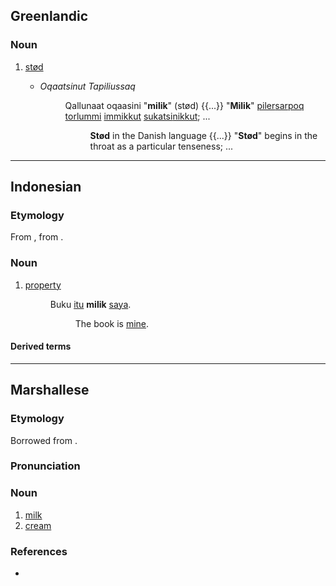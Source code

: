 ==Greenlandic==

===Noun===
{{kl-noun}}

# {{lb|kl|phonetics}} [[stød]]
#* ''Oqaatsinut Tapiliussaq''
#*: Qallunaat oqaasini "'''milik'''" (stød) {{...}} "'''Milik'''" [[pilerpoq|piler]][[-tar|sar]]poq [[torluk|torlum]]mi [[immikkut]] [[sukatsivoq|sukatsi]][[-neq|nik]]kut; ...
#*:: '''Stød''' in the Danish language {{...}} "'''Stød'''" begins in the throat as a particular tenseness; ...

----

==Indonesian==

===Etymology===
From {{inh|id|ms|milik}}, from {{der|id|ar|مِلْك}}.

===Noun===
{{id-noun}}

# [[property]]
#: Buku [[itu]] '''milik''' [[saya]].
#:: The book is [[mine]].

====Derived terms====
{{der3|id
|dimiliki
|memiliki
|pemilik
|pemilikan
}}

----

==Marshallese==

===Etymology===
Borrowed from {{bor|mh|en|milk}}.

===Pronunciation===
{{mh-ipa-rows|milik}}

===Noun===
{{mh-head|noun}}

# [[milk]]
# [[cream]]

===References===
* {{meod-ref|MED2M.htm#milik}}
{{topics|mh|Milk}}